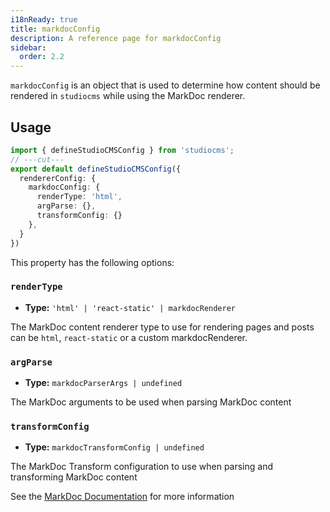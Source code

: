 ```yaml
---
i18nReady: true
title: markdocConfig
description: A reference page for markdocConfig
sidebar:
  order: 2.2
---
```



`markdocConfig` is an object that is used to determine how content should be rendered in `studiocms` while using the MarkDoc renderer.

## Usage

```ts twoslash {3-7} title="studiocms.config.mjs"
import { defineStudioCMSConfig } from 'studiocms';
// ---cut---
export default defineStudioCMSConfig({
  rendererConfig: {
    markdocConfig: {
      renderType: 'html',
      argParse: {},
      transformConfig: {}
    },
  }
})
```

This property has the following options:

### `renderType`

- **Type:** `'html' | 'react-static' | markdocRenderer`

The MarkDoc content renderer type to use for rendering pages and posts can be `html`, `react-static` or a custom markdocRenderer.

### `argParse`

- **Type:** `markdocParserArgs | undefined`

The MarkDoc arguments to be used when parsing MarkDoc content

### `transformConfig`

- **Type:** `markdocTransformConfig | undefined`

The MarkDoc Transform configuration to use when parsing and transforming MarkDoc content

<ReadMore>See the [MarkDoc Documentation](https://markdoc.dev/docs/config) for more information</ReadMore>